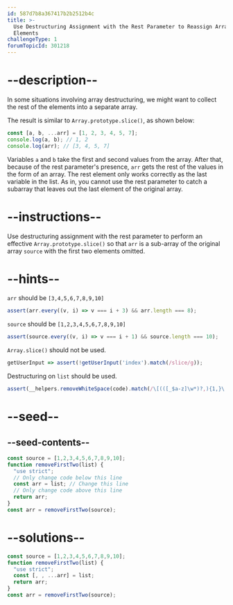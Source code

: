 ```yaml
---
id: 587d7b8a367417b2b2512b4c
title: >-
  Use Destructuring Assignment with the Rest Parameter to Reassign Array
  Elements
challengeType: 1
forumTopicId: 301218
---
```


# --description--

In some situations involving array destructuring, we might want to collect the rest of the elements into a separate array.

The result is similar to `Array.prototype.slice()`, as shown below:

```js
const [a, b, ...arr] = [1, 2, 3, 4, 5, 7];
console.log(a, b); // 1, 2
console.log(arr); // [3, 4, 5, 7]
```

Variables `a` and `b` take the first and second values from the array. After that, because of the rest parameter's presence, `arr` gets the rest of the values in the form of an array. The rest element only works correctly as the last variable in the list. As in, you cannot use the rest parameter to catch a subarray that leaves out the last element of the original array.

# --instructions--

Use destructuring assignment with the rest parameter to perform an effective `Array.prototype.slice()` so that `arr` is a sub-array of the original array `source` with the first two elements omitted.

# --hints--

`arr` should be `[3,4,5,6,7,8,9,10]`

```js
assert(arr.every((v, i) => v === i + 3) && arr.length === 8);
```

`source` should be `[1,2,3,4,5,6,7,8,9,10]`

```js
assert(source.every((v, i) => v === i + 1) && source.length === 10);
```

`Array.slice()` should not be used.

```js
getUserInput => assert(!getUserInput('index').match(/slice/g));
```

Destructuring on `list` should be used.

```js
assert(__helpers.removeWhiteSpace(code).match(/\[(([_$a-z]\w*)?,){1,}\.\.\.arr\]=list/i));
```

# --seed--

## --seed-contents--

```js
const source = [1,2,3,4,5,6,7,8,9,10];
function removeFirstTwo(list) {
  "use strict";
  // Only change code below this line
  const arr = list; // Change this line
  // Only change code above this line
  return arr;
}
const arr = removeFirstTwo(source);
```

# --solutions--

```js
const source = [1,2,3,4,5,6,7,8,9,10];
function removeFirstTwo(list) {
  "use strict";
  const [, , ...arr] = list;
  return arr;
}
const arr = removeFirstTwo(source);
```
